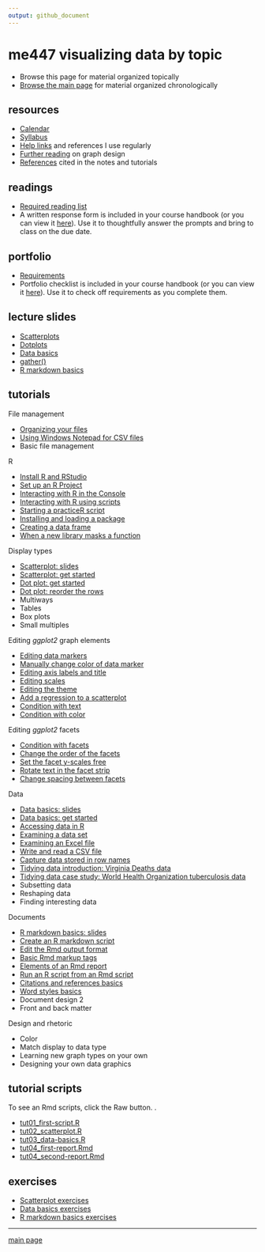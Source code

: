 ```yaml
---
output: github_document
---
```


# me447 visualizing data by topic

- Browse this page for material organized topically 
- [Browse the main page](README.md) for material organized chronologically 

## resources 

- [Calendar](cm/admin-02_calendar.pdf) 
- [Syllabus](cm/admin-03_syllabus.md)
- [Help links](cm/admin-04_getting-help.md) and references I use regularly  
- [Further reading](http://www.graphdoctor.com/archives/154) on graph design
- [References](cm/admin-05_references.md) cited in the notes and tutorials 


## readings

- [Required reading list](cm/read-02_reading-list.md)
- A written response form is included in your course handbook (or you can view it [here](cm/read-01_reading-response-form.pdf)). Use it to thoughtfully answer the prompts and bring to class on the due date.

## portfolio

- [Requirements](cm/folio-01_portfolio-requirements.md)
- Portfolio checklist is included in your course handbook (or you can view it [here](cm/folio-02_portfolio-checklist.pdf)). Use it to check off requirements as you complete them.

## lecture slides 

- [Scatterplots](slides/Le03-scatterplot-slides.pdf)  
- [Dotplots](slides/Le07-dot-plot-slides.pdf)  
- [Data basics](slides/Le04-data-basics-slides.pdf)  
- [gather()](slides/Le08-illustrating-gather.pdf)  
- [R markdown basics](slides/Le06-markdown-basics-slides.pdf)  


## tutorials

File management

- [Organizing your files](cm/tut-01_organize-files.md) 
- [Using Windows Notepad for CSV files](cm/tut-04_notepad-for-csv.md)  
- Basic file management 

R

- [Install R and RStudio](https://github.com/DSR-RHIT/install-R-and-RStudio) 
- [Set up an R Project](https://github.com/DSR-RHIT/install-R-and-RStudio) 
- [Interacting with R in the Console](cm/tut-02_using-console.md) 
- [Interacting with R using scripts](cm/tut-03_using-scripts.md) 
- [Starting a practiceR script](cm/tut-0301_start-scatterplot.md) 
- [Installing and loading a package](cm/tut-0302_install-load-package.md) 
- [Creating a data frame](cm/tut-0303_create-data-frame.md) 
- [When a new library masks a function](cm/tut-0405_new-library-masks.md) 

Display types  

- [Scatterplot: slides](slides/Le03-scatterplot-slides.pdf)
- [Scatterplot: get started](cm/tut-0304_create-scatterplot.md)
- [Dot plot: get started](cm/tut-0702_create-dot-plot.md)  
- [Dot plot: reorder the rows](cm/tut-0703_reorder-rows.md)   
- Multiways 
- Tables
- Box plots 
- Small multiples 

Editing *ggplot2* graph elements

- [Editing data markers](cm/tut-0305_edit-data-markers.md)
- [Manually change color of data marker](cm/tut-0706_manual-color.md) 
- [Editing axis labels and title](cm/tut-0306_edit-axis-labels-title.md)
- [Editing scales](cm/tut-0307_edit-scales.md)
- [Editing the theme](cm/tut-0308_edit-theme.md)
- [Add a regression to a scatterplot](cm/tut-0406_add-regression.md) 
- [Condition with text](cm/tut-0704_condition-by-text.md)  
- [Condition with color](cm/tut-0705_condition-by-color.md)  
 

Editing *ggplot2* facets

- [Condition with facets](cm/tut-0707_condition-facets.md)  
- [Change the order of the facets](cm/tut-0708_order-facets.md)  
- [Set the facet y-scales free](cm/tut-0709_free-scales.md)  
- [Rotate text in the facet strip](cm/tut-0710_rotate-strip-text.md)  
- [Change spacing between facets](cm/tut-0711_change-panel-spacing.md) 

Data

- [Data basics: slides](slides/Le04-data-basics-slides.pdf) 
- [Data basics: get started](cm/tut-0401_data-basics.md) 
- [Accessing data in R](cm/tut-0407_access-data-in-R.md) 
- [Examining a data set](cm/tut-0404_examine-new-data.md) 
- [Examining an Excel file](cm/tut-0402_read-excel.md) 
- [Write and read a CSV file](cm/tut-0403_read-write-csv.md) 
- [Capture data stored in row names](cm/tut-0701_capture-row-name-data.md) 
- [Tidying data introduction: Virginia Deaths data](cm/tut-0801_tidying-data-01_VADeaths.md)
- [Tidying data case study: World Health Organization tuberculosis data](cm/tut-0802_tidying-data-02_who-TB.md)
- Subsetting data 
- Reshaping data 
- Finding interesting data 

Documents 

- [R markdown basics: slides](slides/Le06-markdown-basics-slides.pdf) 
- [Create an R markdown script](cm/tut-0601_rmd-start-markdown.md)  
- [Edit the Rmd output format](cm/tut-0602_rmd-edit-output.md)  
- [Basic Rmd markup tags](cm/tut-0603_rmd-basic-tags.md)  
- [Elements of an Rmd report](cm/tut-0604_rmd-elements.md)  
- [Run an R script from an Rmd script](cm/tut-0605_rmd-run-r.md) 
- [Citations and references basics](cm/tut-1001_citations-references.md) 
- [Word styles basics](cm/tut-1002_word-styles.md) 
- Document design 2
- Front and back matter 

Design and rhetoric 

- Color 
- Match display to data type 
- Learning new graph types on your own  
- Designing your own data graphics

## tutorial scripts

To see an  Rmd scripts, click the Raw button. . 

- [tut01_first-script.R](practiceR/tut01_first-script.R)
- [tut02_scatterplot.R](practiceR/tut02_scatterplot.R)
- [tut03_data-basics.R](practiceR/tut03_data-basics.R) 
- [tut04_first-report.Rmd](practiceR/tut04_first-report.Rmd)
- [tut04_second-report.Rmd](practiceR/tut04_second-report.Rmd)

## exercises

- [Scatterplot exercises](cm/tut-0309_scatterplot-exercise.md)
- [Data basics exercises](cm/tut-0408_data-basics-exercise.md) 
- [R markdown basics exercises](cm/tut-0607_rmd-exercise.md)





---

[main page](README.md)
